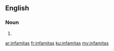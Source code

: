 ==English==

===Noun===
{{head|en|noun plural form}}

# {{plural of|infamita|lang=en}}

[[ar:infamitas]]
[[fr:infamitas]]
[[ku:infamitas]]
[[my:infamitas]]